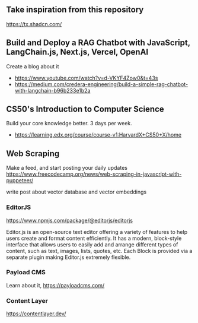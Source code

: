 ## Take inspiration from this repository

https://tx.shadcn.com/

## Build and Deploy a RAG Chatbot with JavaScript, LangChain.js, Next.js, Vercel, OpenAI

Create a blog about it

- https://www.youtube.com/watch?v=d-VKYF4Zow0&t=43s
- https://medium.com/credera-engineering/build-a-simple-rag-chatbot-with-langchain-b96b233e1b2a

## CS50's Introduction to Computer Science

Build your core knowledge better.
3 days per week.

- https://learning.edx.org/course/course-v1:HarvardX+CS50+X/home

## Web Scraping

Make a feed, and start posting your daily updates
https://www.freecodecamp.org/news/web-scraping-in-javascript-with-puppeteer/

write post about vector database and vector embeddings

### EditorJS

https://www.npmjs.com/package/@editorjs/editorjs

Editor.js is an open-source text editor offering a variety of features to help users create and format content efficiently. It has a modern, block-style interface that allows users to easily add and arrange different types of content, such as text, images, lists, quotes, etc. Each Block is provided via a separate plugin making Editor.js extremely flexible.

### Payload CMS

Learn about it,
https://payloadcms.com/

### Content Layer

https://contentlayer.dev/
